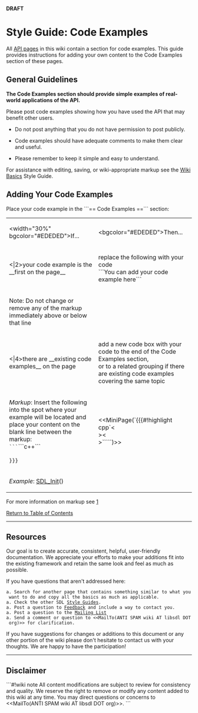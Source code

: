 <!-- pragma section-numbers off -->
<!-- pragma disable-camelcase -->
<!-- acl All:read -->
'''DRAFT'''

= Style Guide: Code Examples =
All [http://wiki.libsdl.org/moin.cgi/SGWikiBasics#api API pages] in this wiki contain a section for code examples.  This guide provides instructions for adding your own content to the Code Examples section of these pages.


<span id="ToC"></span>

== General Guidelines ==
'''The Code Examples section should provide simple examples of real-world applications of the API.'''

Please post code examples showing how you have used the API that may benefit other users.  
* Do not post anything that you do not have permission to post publicly.

* Code examples should have adequate comments to make them clear and useful.

* Please remember to keep it simple and easy to understand.

For assistance with editing, saving, or wiki-appropriate markup see the [http://wiki.libsdl.org/moin.cgi/SGWikiBasics Wiki Basics] Style Guide.


== Adding Your Code Examples ==
Place your code example in the ```== Code Examples ==``` section:
{|
|<width="30%" bgcolor="#EDEDED">If...
|<bgcolor="#EDEDED">Then...
|-
|<|2>your code example is the __first on the page__
|replace the following with your code<br/>```You can add your code example here```
|-
|Note: Do not change or remove any of the markup immediately above or below that line
|-
|<|4>there are __existing code examples__ on the page
|add a new code box with your code to the end of the Code Examples section,<br/>or to a related grouping if there are existing code examples covering the same topic
|-
|''Markup'': Insert the following into the spot where your example will be located and place your content on the blank line between the markup:<br/><code>```</code>```c++```<br/><br/><code>}}}</code>||<<MiniPage(`{{{#!highlight cpp`<<BR>><<BR>>`````)>>||

|-
|''Example'': [[SDL_Init]]()
|}

For more information on markup see [http://wiki.libsdl.org/moin.cgi/SGWikiBasics]

[[#ToC|Return to Table of Contents]]

----
== Resources ==

Our goal is to create accurate, consistent, helpful, user-friendly documentation.  We appreciate your efforts to make your additions fit into the existing framework and retain the same look and feel as much as possible.

If you have questions that aren't addressed here:
 a. Search for another page that contains something similar to what you want to do and copy all the basics as much as applicable.  
 a. Check the other SDL [http://wiki.libsdl.org/moin.cgi/Contributing#guides Style Guides].
 a. Post a question to [http://wiki.libsdl.org/moin.cgi/Contributing#form Feedback] and include a way to contact you.
 a. Post a question to the [http://wiki.libsdl.org/moin.cgi/Contributing#list Mailing List]
 a. Send a comment or question to <<MailTo(ANTI SPAM wiki AT libsdl DOT org)>> for clarification.

If you have suggestions for changes or additions to this document or any other portion of the wiki please don't hesitate to contact us with your thoughts.  We are happy to have the participation!

------
== Disclaimer ==
```#!wiki note
All content modifications are subject to review for consistency and quality.  We reserve the right to remove or modify any content added to this wiki at any time.  You may direct questions or concerns to <<MailTo(ANTI SPAM wiki AT libsdl DOT org)>>.
```
